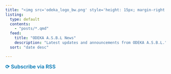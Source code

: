 ```yaml
---
title: "<img src='odeka_logo_bw.png' style='height: 15px; margin-right: 24px; margin-left: 70px;'>News<img src='odeka_logo_bw.png' style='height: 15px; margin-left: 24px;'>"
listing:
  type: default
  contents:
    - "posts/*.qmd"
  feed:
    title: "ODEKA A.S.B.L News"
    description: "Latest updates and announcements from ODEKA A.S.B.L."
  sort: "date desc"

---
```

<a href="04_news/news.xml" style="font-size: 1rem; color: #0077b5; text-decoration: none; font-weight: 600;">
  ⟳ Subscribe via RSS
</a>